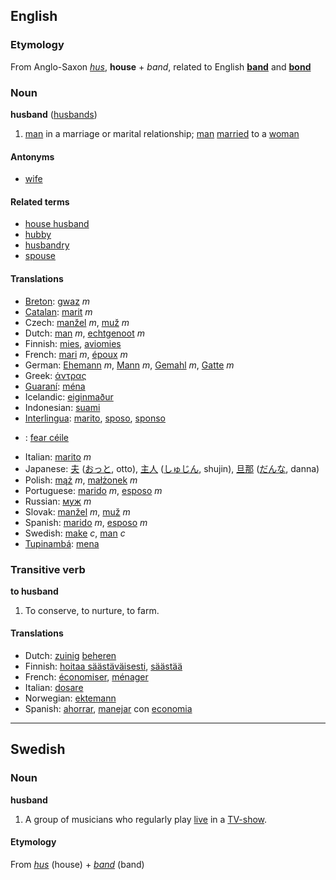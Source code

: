 ==English==
===Etymology===
From Anglo-Saxon ''[[hus]]'', '''house''' + ''band'', related to English '''[[band]]''' and '''[[bond]]'''

===Noun===
'''husband''' ([[husbands]])

# [[man]] in a marriage or marital relationship; [[man]] [[marry|married]] to a [[woman]]

====Antonyms====
*[[wife]]

====Related terms====
*[[house husband]]
*[[hubby]]
*[[husbandry]]
*[[spouse]]

====Translations====
*[[Breton]]: [[gwaz]] ''m''
*[[Catalan]]: [[marit]] ''m''
*Czech: [[manžel]] ''m'', [[muž]]  ''m''
*Dutch: [[man]] ''m'', [[echtgenoot]] ''m''
*Finnish: [[mies]], [[aviomies]]
*French: [[mari]] ''m'', [[époux]] ''m''
*German: [[Ehemann]] ''m'', [[Mann]] ''m'', [[Gemahl]] ''m'', [[Gatte]] ''m''
*Greek: [[άντρας]]
*[[Guaraní]]: [[ména]]
*Icelandic: [[eiginmaður]]
*Indonesian: [[suami]]
*[[Interlingua]]: [[marito]], [[sposo]], [[sponso]]
*{{ga}}: [[fear céile]]
*Italian: [[marito]] ''m''
*Japanese: [[夫]] ([[おっと]], otto), [[主人]] ([[しゅじん]], shujin), [[旦那]] ([[だんな]], danna)
*Polish: [[mąż]] ''m'', [[małżonek]] ''m''
*Portuguese: [[marido]] ''m'', [[esposo]] ''m''
*Russian: [[муж]] ''m''
*Slovak: [[manžel]] ''m'', [[muž]] ''m''
*Spanish: [[marido]] ''m'', [[esposo]] ''m''
*Swedish: [[make]] ''c'', [[man]] ''c''
*[[Tupinambá]]: [[mena]]

===Transitive verb===
'''to husband'''

#To conserve, to nurture, to farm.

====Translations====
*Dutch: [[zuinig]] [[beheren]]
*Finnish: [[hoitaa säästäväisesti]], [[säästää]]
*French: [[économiser]], [[ménager]]
*Italian: [[dosare]]
*Norwegian: [[ektemann]]
*Spanish: [[ahorrar]], [[manejar]] con [[economia]]

----
==Swedish==
===Noun===
'''husband'''
#A group of musicians who regularly play [[live]] in a [[TV-show]].

====Etymology====
From ''[[hus]]'' (house) + ''[[band]]'' (band)
